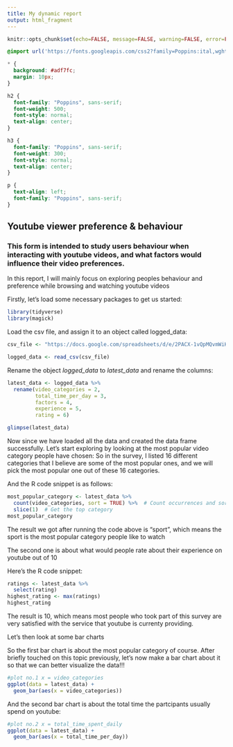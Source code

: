 ```yaml
---
title: My dynamic report
output: html_fragment
---
```


```r
knitr::opts_chunk$set(echo=FALSE, message=FALSE, warning=FALSE, error=FALSE)

```

```css
@import url('https://fonts.googleapis.com/css2?family=Poppins:ital,wght@0,100;0,200;0,300;0,400;0,500;0,600;0,700;0,800;0,900;1,100;1,200;1,300;1,400;1,500;1,600;1,700;1,800;1,900&display=swap');

* {
  background: #adf7fc;
  margin: 10px;
}

h2 {
  font-family: "Poppins", sans-serif;
  font-weight: 500;
  font-style: normal;
  text-align: center;
}

h3 {
  font-family: "Poppins", sans-serif;
  font-weight: 300;
  font-style: normal;
  text-align: center;
}

p {
  text-align: left;
  font-family: "Poppins", sans-serif;
}
```

## Youtube viewer preference & behaviour

### This form is intended to study users behaviour when interacting with youtube videos, and what factors would influence their video preferences.

In this report, I will mainly focus on exploring peoples behaviour and preference while browsing and watching youtube videos

Firstly, let's load some necessary packages to get us started:
```r
library(tidyverse)
library(magick)
```

Load the csv file, and assign it to an object called logged_data:
```r

csv_file <- "https://docs.google.com/spreadsheets/d/e/2PACX-1vQpMQvmWiKBQwIKecKDuRBZyhaHCpfOw-0hyIHEuD849GazihA4DT1w0W_WCc_Y3hsojdDaNbd6mJpW/pub?gid=1765259499&single=true&output=csv"

logged_data <- read_csv(csv_file)

```

Rename the object *logged_data* to *latest_data* and rename the columns:
```r

latest_data <- logged_data %>%
  rename(video_categories = 2,
         total_time_per_day = 3,
         factors = 4,
         experience = 5,
         rating = 6)

glimpse(latest_data)
```

Now since we have loaded all the data and created the data frame successfully. Let's start exploring by looking at the most popular video category people have chosen:
So in the survey, I listed 16 different categories that I believe are some of the most popular ones, and we will pick the most popular one out of these 16 categories.

And the R code snippet is as follows:

```r

most_popular_category <- latest_data %>%
  count(video_categories, sort = TRUE) %>%  # Count occurrences and sort in descending order
  slice(1)  # Get the top category
most_popular_category
```

The result we got after running the code above is "sport", which means the sport is the most popular category people like to watch

The second one is about what would people rate about their experience on youtube out of 10

Here's the R code snippet:

```r

ratings <- latest_data %>%
  select(rating)
highest_rating <- max(ratings)
highest_rating
```

The result is 10, which means most people who took part of this survey are very satisfied with the service that youtube is currenty providing.

Let's then look at some bar charts

So the first bar chart is about the most popular category of course. After briefly touched on this topic previously, let's now make a bar chart about it so that we can better visualize the data!!!

```r
#plot no.1 x = video_categories
ggplot(data = latest_data) +
  geom_bar(aes(x = video_categories))
```

And the second bar chart is about the total time the partcipants usually spend on youtube:
```r
#plot no.2 x = total_time_spent_daily
ggplot(data = latest_data) +
  geom_bar(aes(x = total_time_per_day))
```


